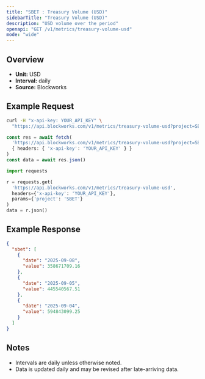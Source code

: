 ```yaml
---
title: "SBET : Treasury Volume (USD)"
sidebarTitle: "Treasury Volume (USD)"
description: "USD volume over the period"
openapi: "GET /v1/metrics/treasury-volume-usd"
mode: "wide"
---
```


## Overview

- **Unit:** USD
- **Interval:** daily
- **Source:** Blockworks

## Example Request

<CodeGroup>

```bash cURL
curl -H "x-api-key: YOUR_API_KEY" \
  "https://api.blockworks.com/v1/metrics/treasury-volume-usd?project=SBET"
```

```typescript TypeScript
const res = await fetch(
  'https://api.blockworks.com/v1/metrics/treasury-volume-usd?project=SBET',
  { headers: { 'x-api-key': 'YOUR_API_KEY' } }
)
const data = await res.json()
```

```python Python
import requests

r = requests.get(
  'https://api.blockworks.com/v1/metrics/treasury-volume-usd',
  headers={'x-api-key': 'YOUR_API_KEY'},
  params={'project': 'SBET'}
)
data = r.json()
```

</CodeGroup>

## Example Response

```json
{
  "sbet": [
    {
      "date": "2025-09-08",
      "value": 358671709.16
    },
    {
      "date": "2025-09-05",
      "value": 445540567.51
    },
    {
      "date": "2025-09-04",
      "value": 594843099.25
    }
  ]
}
```

## Notes
- Intervals are daily unless otherwise noted.
- Data is updated daily and may be revised after late-arriving data.
